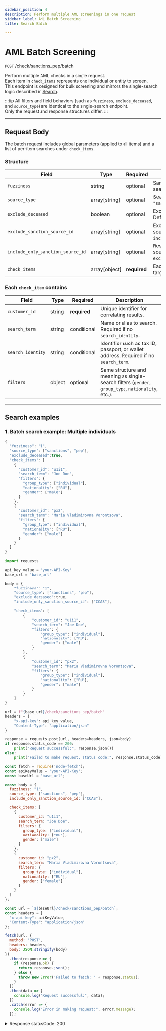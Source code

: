 ```yaml
---
sidebar_position: 4
description: Perform multiple AML screenings in one request
sidebar_label: AML Batch Screening
title: Search Batch

---
```


# AML Batch Screening

`POST` /check/sanctions_pep/batch

Perform multiple AML checks in a single request.  
Each item in `check_items` represents one individual or entity to screen.  
This endpoint is designed for bulk screening and mirrors the single-search logic described in [Search](/docs/search).

:::tip
All filters and field behaviors (such as `fuzziness`, `exclude_deceased`, and `source_type`) are identical to the single-search endpoint.  
Only the request and response structures differ.
:::



---

## Request Body

The batch request includes global parameters (applied to all items) and a list of per-item searches under `check_items`.

### Structure

| Field | Type | Required | Description |
|--------|------|-----------|-------------|
| `fuzziness` | string | optional | Same meaning as in single search. `"0"`, `"1"`, `"2"`. Default `"1"`. |
| `source_type` | array[string] | optional | Search scope. Accepts `"sanctions"` and/or `"pep"`. |
| `exclude_deceased` | boolean | optional | Excludes deceased individuals. Default `true`. |
| `exclude_sanction_source_id` | array[string] | optional | Excludes results from specific sources. Cannot be used with `include_only_sanction_source_id`. |
| `include_only_sanction_source_id` | array[string] | optional | Restricts results to specific sources. Cannot be used with `exclude_sanction_source_id`. |
| `check_items` | array[object] | **required** | Each entry defines one search target. |

### Each `check_item` contains

| Field | Type | Required | Description |
|--------|------|-----------|-------------|
| `customer_id` | string | **required** | Unique identifier for correlating results. |
| `search_term` | string | conditional | Name or alias to search. Required if no `search_identity`. |
| `search_identity` | string | conditional | Identifier such as tax ID, passport, or wallet address. Required if no `search_term`. |
| `filters` | object | optional | Same structure and meaning as single-search filters (`gender`, `group_type`, `nationality`, etc.). |

---







## Search examples

### 1. Batch search example: Multiple individuals


<Tabs groupId="batch">

  <TabItem value="json" label="json">

```js
{
  "fuzziness": "1",
  "source_type": ["sanctions", "pep"],
  "exclude_deceased":true,
  "check_items": [
    {
      "customer_id": "u1i1",
      "search_term": "Joe Doe",
      "filters": {
        "group_type": ["individual"],
        "nationality": ["RU"],
        "gender": ["male"]
      }
    },
    {
      "customer_id": "px2",
      "search_term": "Maria Vladimirovna Vorontsova",
      "filters": {
        "group_type": ["individual"],
        "nationality": ["RU"],
        "gender": ["male"]
      }
    }
  ]
}
```

  </TabItem>

  <TabItem value="py" label="python">

```py
import requests

api_key_value = 'your-API-Key'
base_url = 'base_url'

body = {
    "fuzziness": "1",
    "source_type": ["sanctions", "pep"],
    "exclude_deceased":true,
    "include_only_sanction_source_id": ["CCAS"],

    "check_items": [
        {
            "customer_id": "u1i1",
            "search_term": "Joe Doe",
            "filters": {
                "group_type": ["individual"],
                "nationality": ["RU"],
                "gender": ["male"]
            }
        },
        {
            "customer_id": "px2",
            "search_term": "Maria Vladimirovna Vorontsova",
            "filters": {
                "group_type": ["individual"],
                "nationality": ["RU"],
                "gender": ["male"]
            }
        }
    ]
}

url = f"{base_url}/check/sanctions_pep/batch"
headers = {
    "x-api-key": api_key_value,
    "Content-Type": "application/json"
}

response = requests.post(url, headers=headers, json=body)
if response.status_code == 200:
    print("Request successful:", response.json())
else:
    print("Failed to make request, status code:", response.status_code)
```

  </TabItem>

  <TabItem value="js" label="javascript">

```js
const fetch = require('node-fetch');
const apiKeyValue = 'your-API-Key';
const baseUrl = 'base_url';

const body = {
  fuzziness: "1",
  source_type: ["sanctions", "pep"],
  include_only_sanction_source_id: ["CCAS"],

  check_items: [
    {
      customer_id: "u1i1",
      search_term: "Joe Doe",
      filters: {
        group_type: ["individual"],
        nationality: ["RU"],
        gender: ["male"]
      }
    },
    {
      customer_id: "px2",
      search_term: "Maria Vladimirovna Vorontsova",
      filters: {
        group_type: ["individual"],
        nationality: ["RU"],
        gender: ["female"]
      }
    }
  ]
};

const url = `${baseUrl}/check/sanctions_pep/batch`;
const headers = {
  "x-api-key": apiKeyValue,
  "Content-Type": "application/json"
};

fetch(url, {
  method: 'POST',
  headers: headers,
  body: JSON.stringify(body)
})
  .then(response => {
    if (response.ok) {
      return response.json();
    } else {
      throw new Error('Failed to fetch: ' + response.status);
    }
  })
  .then(data => {
    console.log("Request successful:", data);
  })
  .catch(error => {
    console.log("Error in making request:", error.message);
  });
```

  </TabItem>
</Tabs>

<details>
  <summary>Response statusCode: 200</summary>
  <div>

```js
{
  "u1i1": {
    "results": [],
    "match_profiles": []
  },
  "px2": {
    "results": [
   
      {
        "id": "c74f58735b",
        "target": {
          "name": "Maria Vladimirovna Vorontsova",
          "first_name": "Maria Vladimirovna",
          "second_name": "VORONTSOVA",
          "nationality": ["RU"],
          "other_names": ["Мария Воронцова", "Мария Владимировна Путина"],
          "last_seen": "2025-10-10",
          "group_type": "individual"
        },
        "source": {
          "listing_id": "741",
          "region": "Canada",
          "name": "Consolidated Canadian Autonomous Sanctions List",
          "id": "CCAS",
          "source_type": "sanctions"
        },
        "score": "3.03",
        "case": []
      }
    ],
    "match_profiles": [
      {
        "match_score": "81",
        "match_profile_id": "0",
        "name": "Maria Vladimirovna Vorontsova",
        "results_ids": ["12527c9a8f"]
      }
    ]
  }
}
```

  </div>
</details>
